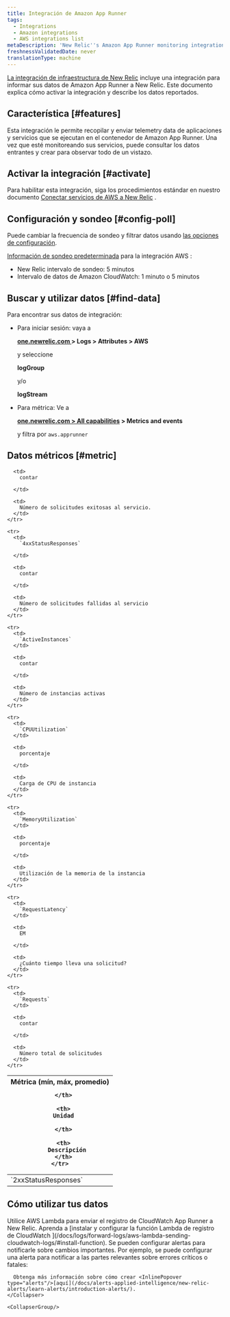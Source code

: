 ```yaml
---
title: Integración de Amazon App Runner
tags:
  - Integrations
  - Amazon integrations
  - AWS integrations list
metaDescription: 'New Relic''s Amazon App Runner monitoring integration: what data it reports, and how to enable it.'
freshnessValidatedDate: never
translationType: machine
---
```


[La integración de infraestructura de New Relic](/docs/infrastructure/integrations-getting-started/getting-started/introduction-infrastructure-integrations) incluye una integración para informar sus datos de Amazon App Runner a New Relic. Este documento explica cómo activar la integración y describe los datos reportados.

## Característica [#features]

Esta integración le permite recopilar y enviar telemetry data de aplicaciones y servicios que se ejecutan en el contenedor de Amazon App Runner. Una vez que esté monitoreando sus servicios, puede consultar los datos entrantes y crear <InlinePopover type="dashboards"/>para observar todo de un vistazo.

## Activar la integración [#activate]

Para habilitar esta integración, siga los procedimientos estándar en nuestro documento [Conectar servicios de AWS a New Relic](/docs/infrastructure/infrastructure-integrations/getting-started/connect-aws-integrations-infrastructure) .

## Configuración y sondeo [#config-poll]

Puede cambiar la frecuencia de sondeo y filtrar datos usando [las opciones de configuración](/docs/integrations/new-relic-integrations/getting-started/configure-polling-frequency-data-collection-cloud-integrations).

[Información de sondeo predeterminada](/docs/infrastructure/amazon-integrations/aws-integrations-list/aws-polling-intervals-infrastructure-integrations) para la integración AWS :

* New Relic intervalo de sondeo: 5 minutos
* Intervalo de datos de Amazon CloudWatch: 1 minuto o 5 minutos

## Buscar y utilizar datos [#find-data]

Para encontrar sus datos de integración:

* Para iniciar sesión: vaya a

  <DNT>**[one.newrelic.com ](https://one.newrelic.com)> Logs > Attributes > AWS**</DNT>

  y seleccione

  <DNT>**logGroup**</DNT>

  y/o

  <DNT>**logStream**</DNT>

* Para métrica: Ve a

  <DNT>**[one.newrelic.com > All capabilities](https://one.newrelic.com/all-capabilities) > Metrics and events**</DNT>

  y filtra por `aws.apprunner`

## Datos métricos [#metric]

<table>
  <thead>
    <tr>
      <th style={{ width: "200px" }}>
        Métrica (mín, máx, promedio)  

      </th>

      <th>
        Unidad  

      </th>

      <th>
        Descripción
      </th>
    </tr>
  </thead>

  <tbody>
    <tr>
      <td>
        `2xxStatusResponses`
      </td>

      <td>
        contar  

      </td>

      <td>
        Número de solicitudes exitosas al servicio.
      </td>
    </tr>

    <tr>
      <td>
        `4xxStatusResponses`  

      </td>

      <td>
        contar  

      </td>

      <td>
        Número de solicitudes fallidas al servicio
      </td>
    </tr>

    <tr>
      <td>
        `ActiveInstances`
      </td>

      <td>
        contar  

      </td>

      <td>
        Número de instancias activas
      </td>
    </tr>

    <tr>
      <td>
        `CPUUtilization`
      </td>

      <td>
        porcentaje  

      </td>

      <td>
        Carga de CPU de instancia
      </td>
    </tr>

    <tr>
      <td>
        `MemoryUtilization`
      </td>

      <td>
        porcentaje  

      </td>

      <td>
        Utilización de la memoria de la instancia
      </td>
    </tr>

    <tr>
      <td>
        `RequestLatency`
      </td>

      <td>
        EM  

      </td>

      <td>
        ¿Cuánto tiempo lleva una solicitud?
      </td>
    </tr>

    <tr>
      <td>
        `Requests`
      </td>

      <td>
        contar  

      </td>

      <td>
        Número total de solicitudes
      </td>
    </tr>
  </tbody>
</table>

## Cómo utilizar tus datos

<CollapserGroup>
  <Collapser
    className="freq-link"
    id="logs"
    title="Registro de acceso"
  >
    Utilice AWS Lambda para enviar el registro de CloudWatch App Runner a New Relic. Aprenda a [instalar y configurar la función Lambda de registro de CloudWatch ](/docs/logs/forward-logs/aws-lambda-sending-cloudwatch-logs/#install-function).
  </Collapser>

  <CollapserGroup>
    <Collapser
      className="freq-link"
      id="alerts"
      title="Crear alerta"
    >
      Se pueden configurar alertas para notificarle sobre cambios importantes. Por ejemplo, se puede configurar una alerta para notificar a las partes relevantes sobre errores críticos o fatales:

      Obtenga más información sobre cómo crear <InlinePopover type="alerts"/>[aquí](/docs/alerts-applied-intelligence/new-relic-alerts/learn-alerts/introduction-alerts/).
    </Collapser>

    <CollapserGroup/>
  </CollapserGroup>
</CollapserGroup>